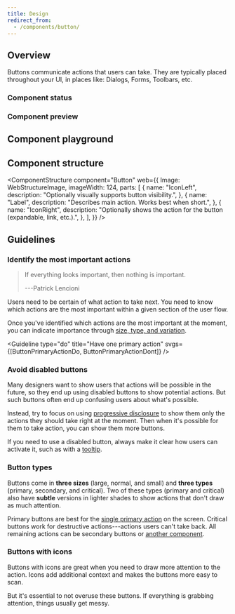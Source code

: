 ```yaml
---
title: Design
redirect_from:
  - /components/button/
---
```




## Overview

Buttons communicate actions that users can take.
They are typically placed throughout your UI, in places like: Dialogs, Forms, Toolbars, etc.

### Component status

<ComponentStatus component="Button" />

### Component preview

<FigmaIframe
  title="Component preview"
  src="https://www.figma.com/embed?embed_host=share&url=https%3A%2F%2Fwww.figma.com%2Ffile%2FTnS9DSwI8Om2bpkTL9ZMFz%2FDocumentation-frames%3Fnode-id%3D6693%253A873"
/>

<Usage>

<UsageUse />
<UsageDontUse />

</Usage>

## Component playground

<ReactExample exampleId="Button-default" />

## Component structure

<ComponentStructure
  component="Button"
  web={{
    Image: WebStructureImage,
    imageWidth: 124,
    parts: [
      {
        name: "IconLeft",
        description: "Optionally visually supports button visibility.",
      },
      {
        name: "Label",
        description: "Describes main action. Works best when short.",
      },
      {
        name: "IconRight",
        description: "Optionally shows the action for the button (expandable, link, etc.).",
      },
    ],
  }}
/>

## Guidelines

### Identify the most important actions

> If everything looks important, then nothing is important.
>
> ---Patrick Lencioni

Users need to be certain of what action to take next.
You need to know which actions are the most important within a given section of the user flow.

Once you've identified which actions are the most important at the moment,
you can indicate importance through [size, type, and variation](#mobile-vs-desktop-size).

<Guideline
  type="do"
  title="Have one primary action"
  svgs={[ButtonPrimaryActionDo, ButtonPrimaryActionDont]}
/>

<Guideline type="do" title="Show importance hierarchy" svgs={[ButtonShowHierarchy]} />

### Avoid disabled buttons

Many designers want to show users that actions will be possible in the future,
so they end up using disabled buttons to show potential actions.
But such buttons often end up confusing users about what's possible.

Instead, try to focus on using [progressive disclosure](/design-patterns/progressive-disclosure/)
to show them only the actions they should take right at the moment.
Then when it's possible for them to take action, you can show them more buttons.

If you need to use a disabled button,
always make it clear how users can activate it,
such as with a [tooltip](/components/overlay/tooltip/).

<ActionableTextSnippet />

<ButtonSizeSnippet />

### Button types

Buttons come in **three sizes** (large, normal, and small)
and **three types** (primary, secondary, and critical).
Two of these types (primary and critical) also have **subtle** versions in lighter shades
to show actions that don't draw as much attention.

Primary buttons are best for the [single primary action](#identify-the-most-important-actions) on the screen.
Critical buttons work for destructive actions---actions users can't take back.
All remaining actions can be secondary buttons or [another component](#usage-of-the-component).

<FigmaIframe
  title="Button types"
  src="https://www.figma.com/embed?embed_host=share&url=https%3A%2F%2Fwww.figma.com%2Ffile%2FTnS9DSwI8Om2bpkTL9ZMFz%2FDocumentation-frames%3Fnode-id%3D6693%253A796"
/>

<Guideline type="do" title="Use secondary small buttons for additional actions on the page" />

<Guideline type="do" title="Use secondary buttons for items in loop" />

<Guideline type="do" title="Don't use primary buttons to manipulate users" />

### Buttons with icons

Buttons with icons are great when you need to draw more attention to the action.
Icons add additional context and makes the buttons more easy to scan.

But it's essential to not overuse these buttons.
If everything is grabbing attention, things usually get messy.

<ReactExample exampleId="Button-icons" responsive={false} />

<Guideline type="do" title="Use a left icon when the button adds another item" />

<Guideline type="do" title="Right icons should only be directional" />

<Guideline type="do" title="Add a label when using icon-only buttons" />

<FigmaIframe
  title="Button states"
  src="https://www.figma.com/embed?embed_host=share&url=https%3A%2F%2Fwww.figma.com%2Ffile%2FTnS9DSwI8Om2bpkTL9ZMFz%2FDocumentation-frames%3Fnode-id%3D1%253A2"
/>
